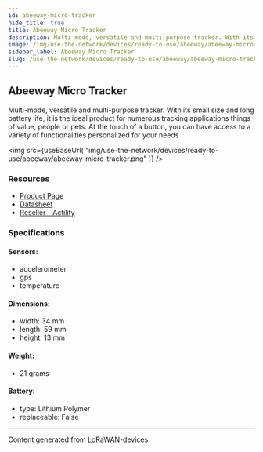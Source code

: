 ```yaml
---
id: abeeway-micro-tracker
hide_title: true
title: Abeeway Micro Tracker
description: Multi-mode, versatile and multi-purpose tracker. With its small size and long battery life, it is the ideal product for numerous tracking applications things of value, people or pets. At the touch of a button, you can have access to a variety of functionalities personalized for your needs
image: /img/use-the-network/devices/ready-to-use/abeeway/abeeway-micro-tracker.png
sidebar_label: Abeeway Micro Tracker
slug: /use-the-network/devices/ready-to-use/abeeway/abeeway-micro-tracker
---
```



## Abeeway Micro Tracker

Multi-mode, versatile and multi-purpose tracker. With its small size and long battery life, it is the ideal product for numerous tracking applications things of value, people or pets. At the touch of a button, you can have access to a variety of functionalities personalized for your needs

<img
src={useBaseUrl(
"img/use-the-network/devices/ready-to-use/abeeway/abeeway-micro-tracker.png"
)}
/>

### Resources

- [Product Page](https://www.abeeway.com/micro-tracker/)
- [Datasheet](https://www.abeeway.com/wp-content/uploads/2020/10/20200825_Abeeway_Products_Micro_17.pdf)
- [Reseller - Actility](https://market.thingpark.com/abeeway-microtracker-abw00200-eu868.html?___store=default)

### Specifications

#### Sensors:
- accelerometer
- gps
- temperature
#### Dimensions:
- width: 34 mm
- length: 59 mm
- height: 13 mm
#### Weight: 
- 21 grams
#### Battery: 
- type: Lithium Polymer
- replaceable: False



---
Content generated from [LoRaWAN-devices](https://github.com/TheThingsNetwork/lorawan-devices)